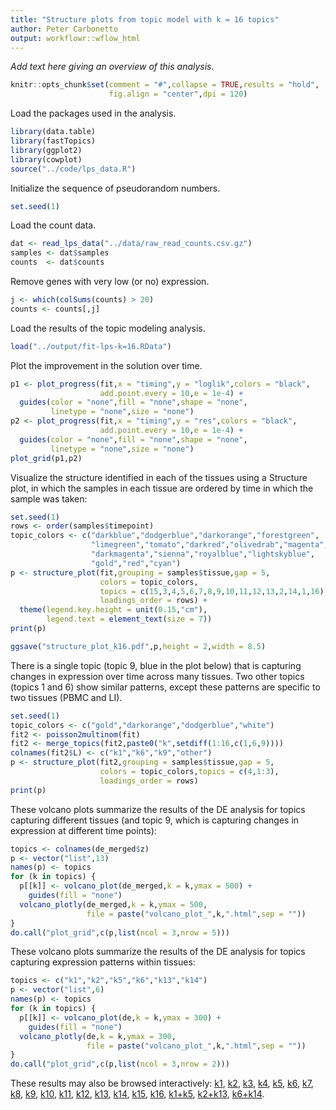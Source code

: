 ```yaml
---
title: "Structure plots from topic model with k = 16 topics"
author: Peter Carbonetto
output: workflowr::wflow_html
---
```


*Add text here giving an overview of this analysis.*

```r
knitr::opts_chunk$set(comment = "#",collapse = TRUE,results = "hold",
                      fig.align = "center",dpi = 120)
```

Load the packages used in the analysis.

```r
library(data.table)
library(fastTopics)
library(ggplot2)
library(cowplot)
source("../code/lps_data.R")
```

Initialize the sequence of pseudorandom numbers.

```r
set.seed(1)
```

Load the count data.

```r
dat <- read_lps_data("../data/raw_read_counts.csv.gz")
samples <- dat$samples
counts  <- dat$counts
```

Remove genes with very low (or no) expression.

```r
j <- which(colSums(counts) > 20)
counts <- counts[,j]
```

Load the results of the topic modeling analysis.

```r
load("../output/fit-lps-k=16.RData")
```

Plot the improvement in the solution over time.

```r
p1 <- plot_progress(fit,x = "timing",y = "loglik",colors = "black",
                    add.point.every = 10,e = 1e-4) +
  guides(color = "none",fill = "none",shape = "none",
         linetype = "none",size = "none")
p2 <- plot_progress(fit,x = "timing",y = "res",colors = "black",
                    add.point.every = 10,e = 1e-4) +
  guides(color = "none",fill = "none",shape = "none",
         linetype = "none",size = "none")
plot_grid(p1,p2)
```

Visualize the structure identified in each of the tissues using a
Structure plot, in which the samples in each tissue are ordered by
time in which the sample was taken:

```r
set.seed(1)
rows <- order(samples$timepoint)
topic_colors <- c("darkblue","dodgerblue","darkorange","forestgreen",
                  "limegreen","tomato","darkred","olivedrab","magenta",
                  "darkmagenta","sienna","royalblue","lightskyblue",
                  "gold","red","cyan")
p <- structure_plot(fit,grouping = samples$tissue,gap = 5,
                    colors = topic_colors,
                    topics = c(15,3,4,5,6,7,8,9,10,11,12,13,2,14,1,16),
                    loadings_order = rows) +
  theme(legend.key.height = unit(0.15,"cm"),
        legend.text = element_text(size = 7))
print(p)
```

```r
ggsave("structure_plot_k16.pdf",p,height = 2,width = 8.5)
```

There is a single topic (topic 9, blue in the plot below) that is
capturing changes in expression over time across many tissues. Two
other topics (topics 1 and 6) show similar patterns, except these
patterns are specific to two tissues (PBMC and LI).

```r
set.seed(1)
topic_colors <- c("gold","darkorange","dodgerblue","white")
fit2 <- poisson2multinom(fit)
fit2 <- merge_topics(fit2,paste0("k",setdiff(1:16,c(1,6,9))))
colnames(fit2$L) <- c("k1","k6","k9","other")
p <- structure_plot(fit2,grouping = samples$tissue,gap = 5,
                    colors = topic_colors,topics = c(4,1:3),
                    loadings_order = rows)
print(p)
```

These volcano plots summarize the results of the DE analysis for
topics capturing different tissues (and topic 9, which is capturing
changes in expression at different time points):

```r
topics <- colnames(de_merged$z)
p <- vector("list",13)
names(p) <- topics
for (k in topics) {
  p[[k]] <- volcano_plot(de_merged,k = k,ymax = 500) +
    guides(fill = "none")
  volcano_plotly(de_merged,k = k,ymax = 500,
                 file = paste("volcano_plot_",k,".html",sep = ""))
}
do.call("plot_grid",c(p,list(ncol = 3,nrow = 5)))
```

These volcano plots summarize the results of the DE analysis for topics
capturing expression patterns within tissues:

```r
topics <- c("k1","k2","k5","k6","k13","k14")
p <- vector("list",6)
names(p) <- topics
for (k in topics) {
  p[[k]] <- volcano_plot(de,k = k,ymax = 300) +
    guides(fill = "none")
  volcano_plotly(de,k = k,ymax = 300,
                 file = paste("volcano_plot_",k,".html",sep = ""))
}
do.call("plot_grid",c(p,list(ncol = 3,nrow = 2)))
```

These results may also be browsed interactively:
[k1](volcano_plots/volcano_plot_k1.html), 
[k2](volcano_plots/volcano_plot_k2.html), 
[k3](volcano_plots/volcano_plot_k3.html), 
[k4](volcano_plots/volcano_plot_k4.html), 
[k5](volcano_plots/volcano_plot_k5.html), 
[k6](volcano_plots/volcano_plot_k6.html), 
[k7](volcano_plots/volcano_plot_k7.html), 
[k8](volcano_plots/volcano_plot_k8.html), 
[k9](volcano_plots/volcano_plot_k9.html), 
[k10](volcano_plots/volcano_plot_k10.html), 
[k11](volcano_plots/volcano_plot_k11.html), 
[k12](volcano_plots/volcano_plot_k12.html), 
[k13](volcano_plots/volcano_plot_k13.html), 
[k14](volcano_plots/volcano_plot_k14.html), 
[k15](volcano_plots/volcano_plot_k15.html), 
[k16](volcano_plots/volcano_plot_k16.html), 
[k1+k5](volcano_plots/volcano_plot_k1+k5.html), 
[k2+k13](volcano_plots/volcano_plot_k2+k13.html), 
[k6+k14](volcano_plots/volcano_plot_k6+k14.html).
